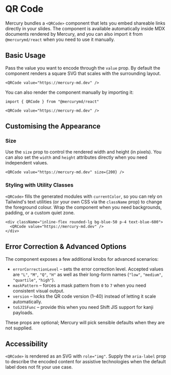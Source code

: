 # QR Code

Mercury bundles a `<QRCode>` component that lets you embed shareable links directly in your slides.
The component is available automatically inside MDX documents rendered by Mercury, and you can
also import it from `@mercurymd/react` when you need to use it manually.

## Basic Usage

Pass the value you want to encode through the `value` prop. By default the component renders a
square SVG that scales with the surrounding layout.

```mdx
<QRCode value="https://mercury-md.dev" />
```

You can also render the component manually by importing it:

```mdx
import { QRCode } from "@mercurymd/react"

<QRCode value="https://mercury-md.dev" />
```

## Customising the Appearance

### Size

Use the `size` prop to control the rendered width and height (in pixels). You can also set the
`width` and `height` attributes directly when you need independent values.

```mdx
<QRCode value="https://mercury-md.dev" size={200} />
```

### Styling with Utility Classes

`<QRCode>` fills the generated modules with `currentColor`, so you can rely on Tailwind's text
utilities (or your own CSS via the `className` prop) to change the foreground colour. Wrap the component when you need
backgrounds, padding, or a custom quiet zone.

```mdx
<div className="inline-flex rounded-lg bg-blue-50 p-4 text-blue-600">
  <QRCode value="https://mercury-md.dev" />
</div>
```

## Error Correction & Advanced Options

The component exposes a few additional knobs for advanced scenarios:

- `errorCorrectionLevel` – sets the error correction level. Accepted values are `"L"`, `"M"`,
  `"Q"`, `"H"` as
  well as their long-form names (`"low"`, `"medium"`, `"quartile"`, `"high"`).
- `maskPattern` – forces a mask pattern from `0` to `7` when you need consistent visual output.
- `version` – locks the QR code version (1–40) instead of letting it scale automatically.
- `toSJISFunc` – provide this when you need Shift JIS support for kanji payloads.

These props are optional; Mercury will pick sensible defaults when they are not supplied.

## Accessibility

`<QRCode>` is rendered as an SVG with `role="img"`. Supply the `aria-label` prop to describe the
encoded content for assistive technologies when the default label does not fit your use case.
